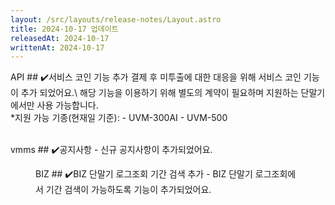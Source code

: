 ```yaml
---
layout: /src/layouts/release-notes/Layout.astro
title: 2024-10-17 업데이트
releasedAt: 2024-10-17
writtenAt: 2024-10-17
---
```



<Frame>
    <Badge style={'api'}>API</Badge>
    ## ✔️서비스 코인 기능 추가
    결제 후 미투출에 대한 대응을 위해 서비스 코인 기능이 추가 되었어요.\
    해당 기능을 이용하기 위해 별도의 계약이 필요하며 지원하는 단말기에서만 사용 가능합니다.
    <br/>
    *지원 가능 기종(현재일 기준):
    - UVM-300AI
    - UVM-500
    <div style={"display: flex;"}>
        <Figure src={"https://ubcn.co.kr/data/product2/2105060024_M1.jpg"}
                caption={"UVM-300AI"}/>
        <Figure src={"https://ubcn.co.kr/data/product2/2204080002_M1.jpg"}
                caption={"UVM-500"}/>
    </div>
    <br/>
</Frame>
<Frame>
    <Badge style={'web'}>vmms</Badge>
    ## ✔️공지사항
    - 신규 공지사항이 추가되었어요.
    <Figure src={Image1} caption={"신규 공지사항"} width={1200}/>
    <Badge style={'web'}>BIZ</Badge>
    ## ✔️BIZ 단말기 로그조회 기간 검색 추가
    - BIZ 단말기 로그조회에서 기간 검색이 가능하도록 기능이 추가되었어요.
</Frame>
